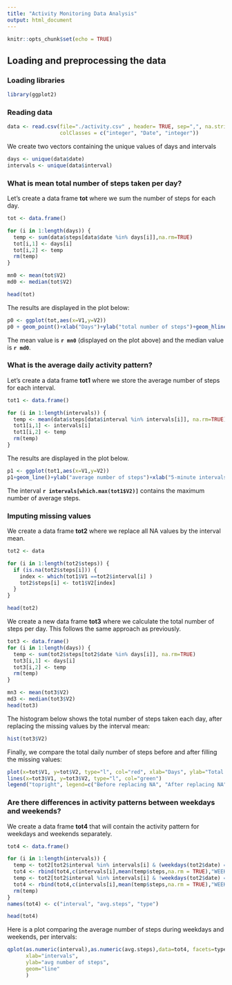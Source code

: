 ```yaml
---
title: "Activity Monitoring Data Analysis"
output: html_document
---
```


```r
knitr::opts_chunk$set(echo = TRUE)
```

## Loading and preprocessing the data

### Loading libraries 
``` r
library(ggplot2)
```

### Reading data  

``` r
data <- read.csv(file="./activity.csv" , header= TRUE, sep=",", na.strings="NA",
                 colClasses = c("integer", "Date", "integer"))
```

We create two vectors containing the unique values of days and intervals

```r
days <- unique(data$date)
intervals <- unique(data$interval)
```

### What is mean total number of steps taken per day?

Let's create a data frame **tot** where we sum the number of steps for each day.

```r
tot <- data.frame()

for (i in 1:length(days)) {
  temp <- sum(data$steps[data$date %in% days[i]],na.rm=TRUE)
  tot[i,1] <- days[i]
  tot[i,2] <- temp
  rm(temp)
}

mn0 <- mean(tot$V2)
md0 <- median(tot$V2)

head(tot)
```

The results are displayed in the plot below:

``` r
p0 <- ggplot(tot,aes(x=V1,y=V2))
p0 + geom_point()+xlab("Days")+ylab("total number of steps")+geom_hline(yintercept=mn0, col="red")
```
 
The mean value is **`r mn0`** (displayed on the plot above) and the median value is **`r md0`**.
  
### What is the average daily activity pattern?

Let's create a data frame **tot1** where we store the average number of steps for each interval.


```r
tot1 <- data.frame()

for (i in 1:length(intervals)) {
  temp <- mean(data$steps[data$interval %in% intervals[i]], na.rm=TRUE)
  tot1[i,1] <- intervals[i]
  tot1[i,2] <- temp
  rm(temp)
}
```

The results are displayed in the plot below.

```r
p1 <- ggplot(tot1,aes(x=V1,y=V2))
p1+geom_line()+ylab("average number of steps")+xlab("5-minute intervals")+geom_vline(xintercept=intervals[which.max(tot1$V2)],col="red")
```

The interval **`r intervals[which.max(tot1$V2)]`** contains the maximum number of average steps.
  
### Imputing missing values

We create a data frame **tot2** where we replace all NA values by the interval mean.

```r
tot2 <- data

for (i in 1:length(tot2$steps)) {
  if (is.na(tot2$steps[i])) {
    index <- which(tot1$V1 ==tot2$interval[i] )
    tot2$steps[i] <- tot1$V2[index] 
  }
}

head(tot2)
```

We create a new data frame **tot3** where we calculate the total number of steps per day. 
This follows the same approach as previously.

```r
tot3 <- data.frame()
for (i in 1:length(days)) {
  temp <- sum(tot2$steps[tot2$date %in% days[i]], na.rm=TRUE)
  tot3[i,1] <- days[i]
  tot3[i,2] <- temp
  rm(temp)
}

mn3 <- mean(tot3$V2)
md3 <- median(tot3$V2)
head(tot3)
```

The histogram below shows the total number of steps taken each day, after replacing the missing values by the interval mean: 

```r
hist(tot3$V2)
```

Finally, we compare the total daily number of steps before and after filling the missing values:

```r
plot(x=tot$V1, y=tot$V2, type="l", col="red", xlab="Days", ylab="Total daily number of steps")
lines(x=tot3$V1, y=tot3$V2, type="l", col="green")
legend("topright", legend=c("Before replacing NA", "After replacing NA"), fill=c("red","green"),col=c("red","green"))
```

### Are there differences in activity patterns between weekdays and weekends?

We create a data frame **tot4** that will contain the activity pattern for weekdays and weekends separately.

``` r
tot4 <- data.frame()

for (i in 1:length(intervals)) {
  temp <- tot2[tot2$interval %in% intervals[i] & (weekdays(tot2$date) =="Saturday" | weekdays(tot2$date) =="Sunday"),]
  tot4 <- rbind(tot4,c(intervals[i],mean(temp$steps,na.rm = TRUE),"WEEKEND"))
  temp <- tot2[tot2$interval %in% intervals[i] & !weekdays(tot2$date) =="Saturday" & !weekdays(tot2$date) =="Sunday",]
  tot4 <- rbind(tot4,c(intervals[i],mean(temp$steps,na.rm = TRUE),"WEEKDAY"))
  rm(temp)
}
names(tot4) <- c("interval", "avg.steps", "type")

head(tot4)
```

Here is a plot comparing the average number of steps during weekdays and weekends, per intervals:

```r
qplot(as.numeric(interval),as.numeric(avg.steps),data=tot4, facets=type~.,
      xlab="intervals",
      ylab="avg number of steps",
      geom="line"
      )

```
